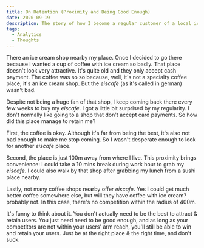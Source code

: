 ```yaml
---
title: On Retention (Proximity and Being Good Enough)
date: 2020-09-19
description: The story of how I become a regular customer of a local ice cream shop.
tags:
  - Analytics
  - Thoughts
---
```


There an ice cream shop nearby my place. Once I decided to go there because I wanted a cup of coffee with ice cream so badly. That place doesn't look very attractive. It's quite old and they only accept cash payment. The coffee was so so because, well, it's not a specialty coffee place; it's an ice cream shop. But the *eiscafe* (as it's called in german) wasn't bad.

Despite not being a huge fan of that shop, I keep coming back there every few weeks to buy my *eiscafe*. I got a little bit surprised by my regularity. I don't normally like going to a shop that don't accept card payments. So how did this place manage to retain me?

First, the coffee is okay. Although it's far from being the best, it's also not bad enough to make me stop coming. So I wasn't desperate enough to look for another *eiscafe* place.

Second, the place is just 100m away from where I live. This proximity brings convenience: I could take a 10 mins break during work hour to grab my *eiscafe*. I could also walk by that shop after grabbing my lunch from a sushi place nearby.

Lastly, not many coffee shops nearby offer *eiscafe*. Yes I could get much better coffee somewhere else, but will they have coffee with ice cream? probably not. In this case, there's no competition within the radius of 400m.

It's funny to think about it. You don't actually need to be the best to attract & retain users. You just need need to be good enough, and as long as your competitors are not within your users' arm reach, you'll still be able to win and retain your users. Just be at the right place & the right time, and don't suck.








